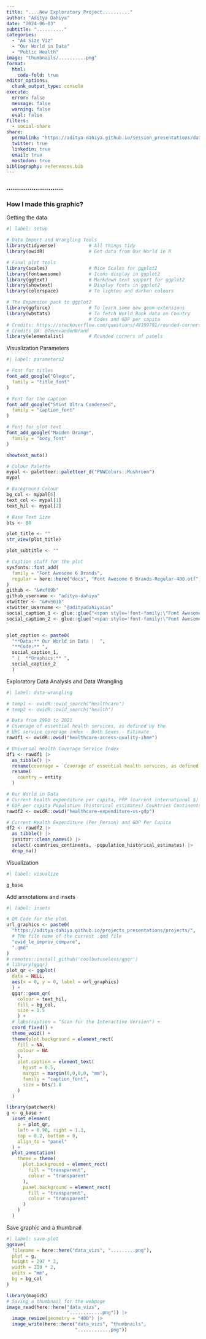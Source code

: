 ```yaml
---
title: "....New Exploratory Project.........."
author: "Aditya Dahiya"
date: "2024-06-03"
subtitle: ".........."
categories:
  - "A4 Size Viz"
  - "Our World in Data"
  - "Public Health"
image: "thumbnails/..........png"
format:
  html:
    code-fold: true
editor_options: 
  chunk_output_type: console
execute: 
  error: false
  message: false
  warning: false
  eval: false
filters:
  - social-share
share:
  permalink: "https://aditya-dahiya.github.io/session_presentations/data_vizs.html"
  twitter: true
  linkedin: true
  email: true
  mastodon: true
bibliography: references.bib
---
```


### ...........................

### How I made this graphic?

Getting the data

```r
#| label: setup

# Data Import and Wrangling Tools
library(tidyverse)            # All things tidy
library(owidR)                # Get data from Our World in R

# Final plot tools
library(scales)               # Nice Scales for ggplot2
library(fontawesome)          # Icons display in ggplot2
library(ggtext)               # Markdown text support for ggplot2
library(showtext)             # Display fonts in ggplot2
library(colorspace)           # To lighten and darken colours

# The Expansion pack to ggplot2
library(ggforce)              # To learn some new geom-extensions
library(wbstats)              # To fetch World Bank data on Country
                              # Codes and GDP per capita
# Credits: https://stackoverflow.com/questions/48199791/rounded-corners-in-ggplot2
# Credits @X: @TeunvandenBrand
library(elementalist)         # Rounded corners of panels

```

Visualization Parameters

```r
#| label: parameters2

# Font for titles
font_add_google("Glegoo",
  family = "title_font"
) 

# Font for the caption
font_add_google("Stint Ultra Condensed",
  family = "caption_font"
) 

# Font for plot text
font_add_google("Maiden Orange",
  family = "body_font"
) 

showtext_auto()

# Colour Palette
mypal <- paletteer::paletteer_d("PNWColors::Mushroom")
mypal

# Background Colour
bg_col <- mypal[6]
text_col <- mypal[1]
text_hil <- mypal[2]

# Base Text Size
bts <- 80

plot_title <- ""
str_view(plot_title)

plot_subtitle <- ""

# Caption stuff for the plot
sysfonts::font_add(
  family = "Font Awesome 6 Brands",
  regular = here::here("docs", "Font Awesome 6 Brands-Regular-400.otf")
)
github <- "&#xf09b"
github_username <- "aditya-dahiya"
xtwitter <- "&#xe61b"
xtwitter_username <- "@adityadahiyaias"
social_caption_1 <- glue::glue("<span style='font-family:\"Font Awesome 6 Brands\";'>{github};</span> <span style='color: {text_hil}'>{github_username}  </span>")
social_caption_2 <- glue::glue("<span style='font-family:\"Font Awesome 6 Brands\";'>{xtwitter};</span> <span style='color: {text_hil}'>{xtwitter_username}</span>")


plot_caption <- paste0(
  "**Data:** Our World in Data |  ",
  "**Code:** ", 
  social_caption_1, 
  " |  **Graphics:** ", 
  social_caption_2
  )

```

Exploratory Data Analysis and Data Wrangling

```r
#| label: data-wrangling

# temp1 <- owidR::owid_search("Healthcare")
# temp2 <- owidR::owid_search("health")

# Data from 1990 to 2021
# Coverage of essential health services, as defined by the 
# UHC service coverage index - Both Sexes - Estimate
rawdf1 <- owidR::owid("healthcare-access-quality-ihme")

# Universal Health Coverage Service Index
df1 <- rawdf1 |> 
  as_tibble() |>
  rename(coverage = `Coverage of essential health services, as defined by the UHC service coverage index - Both Sexes - Estimate`) |> 
  rename(
    country = entity
  )

# Our World in Data
# Current health expenditure per capita, PPP (current international $)
# GDP per capita Population (historical estimates) Countries Continents
rawdf2 <- owidR::owid("healthcare-expenditure-vs-gdp")

# Current Health Expenditure (Per Person) and GDP Per Capita
df2 <- rawdf2 |> 
  as_tibble() |> 
  janitor::clean_names() |> 
  select(-countries_continents, -population_historical_estimates) |> 
  drop_na()


```

Visualization

```r
#| label: visualize

g_base
```

Add annotations and insets

```r
#| label: insets

# QR Code for the plot
url_graphics <- paste0(
  "https://aditya-dahiya.github.io/projects_presentations/projects/",
  # The file name of the current .qmd file
  "owid_le_improv_compare",
  ".qmd"
)
# remotes::install_github('coolbutuseless/ggqr')
# library(ggqr)
plot_qr <- ggplot(
  data = NULL, 
  aes(x = 0, y = 0, label = url_graphics)
  ) + 
  ggqr::geom_qr(
    colour = text_hil, 
    fill = bg_col,
    size = 1.5
    ) +
  # labs(caption = "Scan for the Interactive Version") +
  coord_fixed() +
  theme_void() +
  theme(plot.background = element_rect(
    fill = NA, 
    colour = NA
    ),
    plot.caption = element_text(
      hjust = 0.5,
      margin = margin(0,0,0,0, "mm"),
      family = "caption_font",
      size = bts/1.8
    )
  )

library(patchwork)
g <- g_base +
  inset_element(
    p = plot_qr,
    left = 0.98, right = 1.3,
    top = 0.2, bottom = 0,
    align_to = "panel"
  ) +
  plot_annotation(
    theme = theme(
      plot.background = element_rect(
        fill = "transparent",
        colour = "transparent"
      ),
      panel.background = element_rect(
        fill = "transparent",
        colour = "transparent"
      )
    )
  )
```

Save graphic and a thumbnail

```r
#| label: save-plot
ggsave(
  filename = here::here("data_vizs", ".........png"),
  plot = g,
  height = 297 * 2,
  width = 210 * 2,
  units = "mm",
  bg = bg_col
)

library(magick)
# Saving a thumbnail for the webpage
image_read(here::here("data_vizs", 
                      "............png")) |> 
  image_resize(geometry = "400") |> 
  image_write(here::here("data_vizs", "thumbnails", 
                         "............png"))
```
